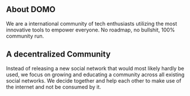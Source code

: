 ## About DOMO

We are a international community of tech enthusiasts utilizing the most innovative tools to empower everyone. No roadmap, no bullshit, 100% community run.

## A decentralized Community

Instead of releasing a new social network that would most likely hardly be used, we focus on growing and educating a community across all existing social networks. We decide together and help each other to make use of the internet and not be consumed by it.
